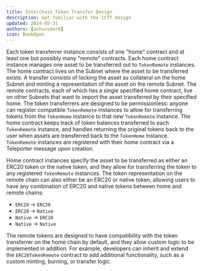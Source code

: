 ```yaml
---
title: Interchain Token Transfer Design
description: Get familiar with the ICTT design
updated: 2024-05-31
authors: [ashucoder9]
icon: BookOpen
---
```


Each token transferrer instance consists of one "home" contract and at least one but possibly many "remote" contracts. Each home contract instance manages one asset to be transferred out to `TokenRemote` instances. The home contract lives on the Subnet where the asset to be transferred exists. A transfer consists of locking the asset as collateral on the home Subnet and minting a representation of the asset on the remote Subnet. The remote contracts, each of which has a single specified home contract, live on other Subnets that want to import the asset transferred by their specified home. The token transferrers are designed to be permissionless: anyone can register compatible `TokenRemote` instances to allow for transferring tokens from the `TokenHome` instance to that new `TokenRemote` instance. The home contract keeps track of token balances transferred to each `TokenRemote` instance, and handles returning the original tokens back to the user when assets are transferred back to the `TokenHome` instance. `TokenRemote` instances are registered with their home contract via a Teleporter message upon creation.

Home contract instances specify the asset to be transferred as either an ERC20 token or the native token, and they allow for transferring the token to any registered `TokenRemote` instances. The token representation on the remote chain can also either be an ERC20 or native token, allowing users to have any combination of ERC20 and native tokens between home and remote chains:

- `ERC20` -> `ERC20`
- `ERC20` -> `Native`
- `Native` -> `ERC20`
- `Native` -> `Native`

The remote tokens are designed to have compatibility with the token transferrer on the home chain by default, and they allow custom logic to be implemented in addition. For example, developers can inherit and extend the `ERC20TokenRemote` contract to add additional functionality, such as a custom minting, burning, or transfer logic.